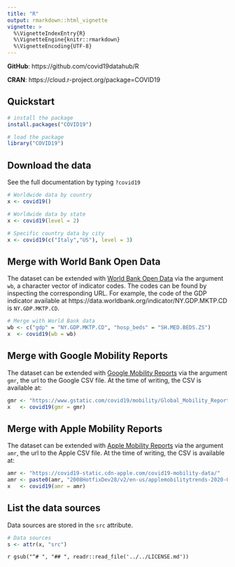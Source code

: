 ```yaml
---
title: "R"
output: rmarkdown::html_vignette
vignette: >
  %\VignetteIndexEntry{R}
  %\VignetteEngine{knitr::rmarkdown}
  %\VignetteEncoding{UTF-8}
---
```


__GitHub__: https://github.com/covid19datahub/R

__CRAN__: https://cloud.r-project.org/package=COVID19

## Quickstart

```R
# install the package
install.packages("COVID19")

# load the package
library("COVID19")
```

## Download the data

See the full documentation by typing `?covid19`

```r
# Worldwide data by country
x <- covid19()

# Worldwide data by state
x <- covid19(level = 2)

# Specific country data by city
x <- covid19(c("Italy","US"), level = 3)
```

## Merge with World Bank Open Data

The dataset can be extended with [World Bank Open Data](https://data.worldbank.org/) via the argument `wb`, a character vector of indicator codes. The codes can be found by inspecting the corresponding URL. For example, the code of the GDP indicator available at https://data.worldbank.org/indicator/NY.GDP.MKTP.CD is `NY.GDP.MKTP.CD`. 

```R
# Merge with World Bank data
wb <- c("gdp" = "NY.GDP.MKTP.CD", "hosp_beds" = "SH.MED.BEDS.ZS")
x  <- covid19(wb = wb)
```

## Merge with Google Mobility Reports

The dataset can be extended with [Google Mobility Reports](https://www.google.com/covid19/mobility/) via the argument `gmr`, the url to the Google CSV file. At the time of writing, the CSV is available at:

```R
gmr <- "https://www.gstatic.com/covid19/mobility/Global_Mobility_Report.csv"
x   <- covid19(gmr = gmr)
```

## Merge with Apple Mobility Reports

The dataset can be extended with [Apple Mobility Reports](https://www.apple.com/covid19/mobility) via the argument `amr`, the url to the Apple CSV file. At the time of writing, the CSV is available at:

```R
amr <- "https://covid19-static.cdn-apple.com/covid19-mobility-data/"
amr <- paste0(amr, "2008HotfixDev28/v2/en-us/applemobilitytrends-2020-05-15.csv")
x   <- covid19(amr = amr)
```

## List the data sources

Data sources are stored in the `src` attribute.

```R
# Data sources
s <- attr(x, "src")
```

`r gsub("^# ", "## ", readr::read_file('../../LICENSE.md'))`
